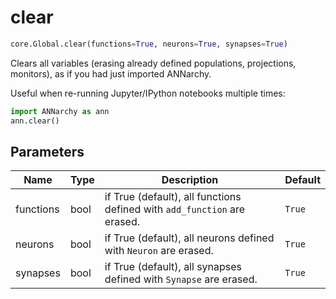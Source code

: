 # clear { #ANNarchy.core.Global.clear }

```python
core.Global.clear(functions=True, neurons=True, synapses=True)
```

Clears all variables (erasing already defined populations, projections, monitors), as if you had just imported ANNarchy.

Useful when re-running Jupyter/IPython notebooks multiple times:

```python
import ANNarchy as ann
ann.clear()
```

## Parameters {.doc-section .doc-section-parameters}

| Name      | Type   | Description                                                                | Default   |
|-----------|--------|----------------------------------------------------------------------------|-----------|
| functions | bool   | if True (default), all functions defined with ``add_function`` are erased. | `True`    |
| neurons   | bool   | if True (default), all neurons defined with ``Neuron`` are erased.         | `True`    |
| synapses  | bool   | if True (default), all synapses defined with ``Synapse`` are erased.       | `True`    |